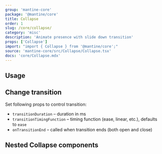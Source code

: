 ```yaml
---
group: 'mantine-core'
package: '@mantine/core'
title: Collapse
order: 1
slug: /core/collapse/
category: 'misc'
description: 'Animate presence with slide down transition'
props: ['Collapse']
import: "import { Collapse } from '@mantine/core';"
source: 'mantine-core/src/Collapse/Collapse.tsx'
docs: 'core/Collapse.mdx'
---
```



## Usage

<Demo data={CollapseDemos.usage} />

## Change transition

Set following props to control transition:

- `transitionDuration` – duration in ms
- `transitionTimingFunction` – timing function (ease, linear, etc.), defaults to `ease`
- `onTransitionEnd` – called when transition ends (both open and close)

<Demo data={CollapseDemos.transition} />

## Nested Collapse components

<Demo data={CollapseDemos.nested} />
